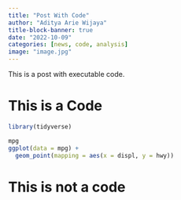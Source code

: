 ```yaml
---
title: "Post With Code"
author: "Aditya Arie Wijaya"
title-block-banner: true
date: "2022-10-09"
categories: [news, code, analysis]
image: "image.jpg"
---
```


This is a post with executable code.

# This is a Code
```r

library(tidyverse)

mpg
ggplot(data = mpg) + 
  geom_point(mapping = aes(x = displ, y = hwy))

```

# This is not a code